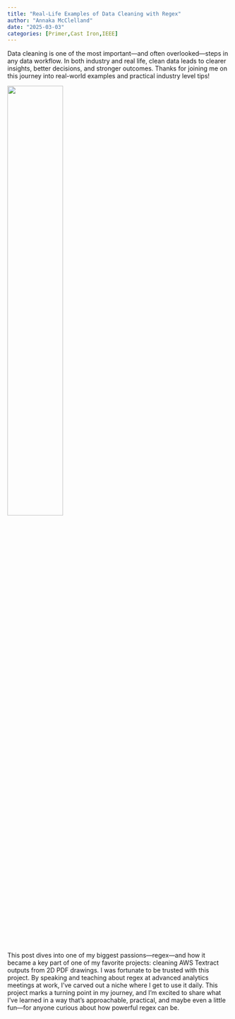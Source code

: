```yaml
---
title: "Real-Life Examples of Data Cleaning with Regex"
author: "Annaka McClelland"
date: "2025-03-03"
categories: [Primer,Cast Iron,IEEE]
---
```


Data cleaning is one of the most important—and often overlooked—steps in any data workflow. In both industry and real life, clean data leads to clearer insights, better decisions, and stronger outcomes. Thanks for joining me on this journey into real-world examples and practical industry level tips!

![](woman_regex_pic.png){width=50%}

This post dives into one of my biggest passions—regex—and how it became a key part of one of my favorite projects: cleaning AWS Textract outputs from 2D PDF drawings. I was fortunate to be trusted with this project. By speaking and teaching about regex at advanced analytics meetings at work, I’ve carved out a niche where I get to use it daily. This project marks a turning point in my journey, and I’m excited to share what I’ve learned in a way that’s approachable, practical, and maybe even a little fun—for anyone curious about how powerful regex can be.



